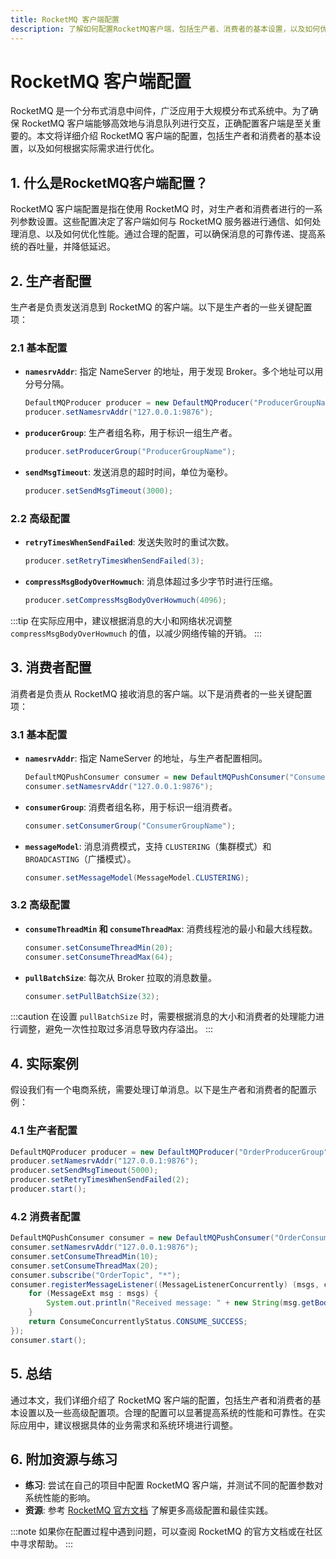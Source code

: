 ```yaml
---
title: RocketMQ 客户端配置
description: 了解如何配置RocketMQ客户端，包括生产者、消费者的基本设置，以及如何优化配置以满足实际需求。
---
```


# RocketMQ 客户端配置

RocketMQ 是一个分布式消息中间件，广泛应用于大规模分布式系统中。为了确保 RocketMQ 客户端能够高效地与消息队列进行交互，正确配置客户端是至关重要的。本文将详细介绍 RocketMQ 客户端的配置，包括生产者和消费者的基本设置，以及如何根据实际需求进行优化。

## 1. 什么是RocketMQ客户端配置？

RocketMQ 客户端配置是指在使用 RocketMQ 时，对生产者和消费者进行的一系列参数设置。这些配置决定了客户端如何与 RocketMQ 服务器进行通信、如何处理消息、以及如何优化性能。通过合理的配置，可以确保消息的可靠传递、提高系统的吞吐量，并降低延迟。

## 2. 生产者配置

生产者是负责发送消息到 RocketMQ 的客户端。以下是生产者的一些关键配置项：

### 2.1 基本配置

- **`namesrvAddr`**: 指定 NameServer 的地址，用于发现 Broker。多个地址可以用分号分隔。
  ```java
  DefaultMQProducer producer = new DefaultMQProducer("ProducerGroupName");
  producer.setNamesrvAddr("127.0.0.1:9876");
  ```

- **`producerGroup`**: 生产者组名称，用于标识一组生产者。
  ```java
  producer.setProducerGroup("ProducerGroupName");
  ```

- **`sendMsgTimeout`**: 发送消息的超时时间，单位为毫秒。
  ```java
  producer.setSendMsgTimeout(3000);
  ```

### 2.2 高级配置

- **`retryTimesWhenSendFailed`**: 发送失败时的重试次数。
  ```java
  producer.setRetryTimesWhenSendFailed(3);
  ```

- **`compressMsgBodyOverHowmuch`**: 消息体超过多少字节时进行压缩。
  ```java
  producer.setCompressMsgBodyOverHowmuch(4096);
  ```

:::tip
在实际应用中，建议根据消息的大小和网络状况调整 `compressMsgBodyOverHowmuch` 的值，以减少网络传输的开销。
:::

## 3. 消费者配置

消费者是负责从 RocketMQ 接收消息的客户端。以下是消费者的一些关键配置项：

### 3.1 基本配置

- **`namesrvAddr`**: 指定 NameServer 的地址，与生产者配置相同。
  ```java
  DefaultMQPushConsumer consumer = new DefaultMQPushConsumer("ConsumerGroupName");
  consumer.setNamesrvAddr("127.0.0.1:9876");
  ```

- **`consumerGroup`**: 消费者组名称，用于标识一组消费者。
  ```java
  consumer.setConsumerGroup("ConsumerGroupName");
  ```

- **`messageModel`**: 消息消费模式，支持 `CLUSTERING`（集群模式）和 `BROADCASTING`（广播模式）。
  ```java
  consumer.setMessageModel(MessageModel.CLUSTERING);
  ```

### 3.2 高级配置

- **`consumeThreadMin` 和 `consumeThreadMax`**: 消费线程池的最小和最大线程数。
  ```java
  consumer.setConsumeThreadMin(20);
  consumer.setConsumeThreadMax(64);
  ```

- **`pullBatchSize`**: 每次从 Broker 拉取的消息数量。
  ```java
  consumer.setPullBatchSize(32);
  ```

:::caution
在设置 `pullBatchSize` 时，需要根据消息的大小和消费者的处理能力进行调整，避免一次性拉取过多消息导致内存溢出。
:::

## 4. 实际案例

假设我们有一个电商系统，需要处理订单消息。以下是生产者和消费者的配置示例：

### 4.1 生产者配置

```java
DefaultMQProducer producer = new DefaultMQProducer("OrderProducerGroup");
producer.setNamesrvAddr("127.0.0.1:9876");
producer.setSendMsgTimeout(5000);
producer.setRetryTimesWhenSendFailed(2);
producer.start();
```

### 4.2 消费者配置

```java
DefaultMQPushConsumer consumer = new DefaultMQPushConsumer("OrderConsumerGroup");
consumer.setNamesrvAddr("127.0.0.1:9876");
consumer.setConsumeThreadMin(10);
consumer.setConsumeThreadMax(20);
consumer.subscribe("OrderTopic", "*");
consumer.registerMessageListener((MessageListenerConcurrently) (msgs, context) -> {
    for (MessageExt msg : msgs) {
        System.out.println("Received message: " + new String(msg.getBody()));
    }
    return ConsumeConcurrentlyStatus.CONSUME_SUCCESS;
});
consumer.start();
```

## 5. 总结

通过本文，我们详细介绍了 RocketMQ 客户端的配置，包括生产者和消费者的基本设置以及一些高级配置项。合理的配置可以显著提高系统的性能和可靠性。在实际应用中，建议根据具体的业务需求和系统环境进行调整。

## 6. 附加资源与练习

- **练习**: 尝试在自己的项目中配置 RocketMQ 客户端，并测试不同的配置参数对系统性能的影响。
- **资源**: 参考 [RocketMQ 官方文档](https://rocketmq.apache.org/docs/) 了解更多高级配置和最佳实践。

:::note
如果你在配置过程中遇到问题，可以查阅 RocketMQ 的官方文档或在社区中寻求帮助。
:::